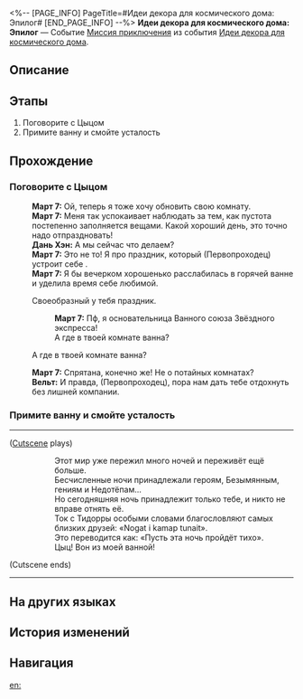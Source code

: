<%-- [PAGE_INFO]
PageTitle=#Идеи декора для космического дома: Эпилог#
[END_PAGE_INFO] --%>
{{Дополнить|Диалоги.}}
{{Миссия Инфобокс
|id              = 8027119
|Название        = 
|Изображение     = Миссия Идеи декора для космического дома Эпилог.png
|Тип             = Миссия приключения
|Событие         = Идеи декора для космического дома
|Глава           = Идеи декора для космического дома
|Условия         = Завершена [[Миссия приключения]] «[[Идеи декора для космического дома: Строительная практика]]»
|Персонажи       = Вельт; Дань Хэн; Март 7; Первопроходец; Цыц
|СтартЛокация    = [[Звёздный экспресс]] — [[Вагон для вечеринок]]
|Мир             = Звёздный экспресс
|Предыдущая      = Идеи декора для космического дома: Строительная практика
|Следующая       = 
|Награды         = Кредиты*5 000
}}
'''Идеи декора для космического дома: Эпилог''' — Событие [[Миссия приключения]] из события [[Идеи декора для космического дома]].

==Описание==
{{Описание|В конце концов, что такое «дом»?<br />Для насекомого это тёплая нора, а для зверя - тихая пещера в лесу.<br />Для ленивой птицы это скромное гнездо на ветке, а для трудолюбивого человека - дом, за который нужно платить ипотеку.<br />Дом - это столько всего, что не описать одним словом. Но, возможно, ответ на этот вопрос очень прост. Как говорили наши предки:<br />«Дом там, где твоё сердце спокойно».}}

==Этапы==
# Поговорите с Цыцом
# Примите ванну и смойте усталость

==Прохождение==
{{Дополнить}}
===Поговорите с Цыцом===
{{Описание миссии|тип=Миссия приключения|локация=Вагон для вечеринок|Вы наконец получили собственную уютную комнату. Примите горячую ванну и завершите обустройство!}}
{{Диалог Начало}}
:'''Март 7:''' Ой, теперь я тоже хочу обновить свою комнату.
:'''Март 7:''' Меня так успокаивает наблюдать за тем, как пустота постепенно заполняется вещами. Какой хороший день, это точно надо отпраздновать!
:'''Дань Хэн:''' А мы сейчас что делаем?
:'''Март 7:''' Это не то! Я про праздник, который (Первопроходец) устроит себе {{MC|ж=сама|м=сам}}.
:'''Март 7:''' Я бы вечерком хорошенько расслабилась в горячей ванне и уделила время себе любимой.
:{{Диалог|Стрелка}} Своеобразный у тебя праздник.
::'''Март 7:''' Пф, я основательница Ванного союза Звёздного экспресса!
::А где в твоей комнате ванна?
:{{Диалог|Стрелка}} А где в твоей комнате ванна?
:'''Март 7:''' Спрятана, конечно же! Не {{MC|ж=слышала|м=слышал}} о потайных комнатах?
:'''Вельт:''' И правда, (Первопроходец), пора нам дать тебе отдохнуть без лишней компании.
:{{tx}}
{{Диалог Конец}}

===Примите ванну и смойте усталость===
{{Диалог Начало}}
----
;([[#Gallery|Cutscene]] plays)
::Этот мир уже пережил много ночей и переживёт ещё больше.
::Бесчисленные ночи принадлежали героям, Безымянным, гениям и Недотёпам...
::Но сегодняшняя ночь принадлежит только тебе, и никто не вправе отнять её.
::Ток с Тидорры особыми словами благословляют самых близких друзей: «Nogat i kamap tunait».
::Это переводится как: «Пусть эта ночь пройдёт тихо».
::Цыц! Вон из моей ванной!
;(Cutscene ends)
----
{{Диалог Конец}}

==На других языках==
{{На других языках
|en   = Cosmic Home Décor Guide: Conclusion
|zhs  = 宇宙家装指南：尾声
|zht  = 宇宙家裝指南：尾聲
|ja   = コズミック・ハウジングガイド：後付け
|ko   = 우주 인테리어 가이드: 결말
|es   = Guía de decoración galáctica: final
|fr   = Guide de décoration cosmique&nbsp;: Conclusion
|ru   = Идеи декора для космического дома: Эпилог
|th   = คู่มือแต่งบ้านแห่งจักรวาล: ตอนจบ
|vi   = Hướng Dẫn Trang Trí Nhà Vũ Trụ: Vĩ Thanh
|de   = Leitfaden für galaktisches Heimdekor: Zusammenfassung
|id   = Panduan Dekorasi Rumah Alam Semesta: Akhir
|pt   = Guia de Decoração Cósmica: Conclusão
}}

==История изменений==
{{История изменений|3.5}}

==Навигация==
{{Миссия приключения Навбокс|Глава }}

[[en:]]

